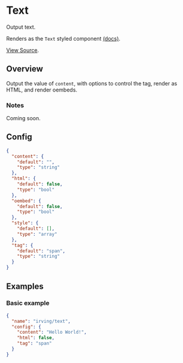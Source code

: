 <Meta title="WordPress Components|Text" />

# Text
Output text.

Renders as the `Text` styled component [(docs)](?path=/docs/styled-components-text--plain-text-example).

[View Source](https://github.com/alleyinteractive/wp-irving/tree/master/inc/components/components/text).

## Overview
Output the value of `content`, with options to control the tag, render as HTML, and render oembeds.

### Notes
Coming soon.

## Config
```json
{
  "content": {
    "default": "",
    "type": "string"
  },
  "html": {
    "default": false,
    "type": "bool"
  },
  "oembed": {
    "default": false,
    "type": "bool"
  },
  "style": {
    "default": [],
    "type": "array"
  },
  "tag": {
    "default": "span",
    "type": "string"
  }
}
```

## Examples

### Basic example
```json
{
  "name": "irving/text",
  "config": {
    "content": "Hello World!",
    "html": false,
    "tag": "span"
  }
}
```
